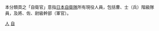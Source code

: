 本分類頁之「自衛官」意指[[日本自衛隊|日本自衛隊]]所有現役人員，包括曹、士（兵）階級隊員，及將、佐、尉級幹部（軍官）。


[[Category:日本自衛隊|人]]
[[Category:日本軍人|自]]